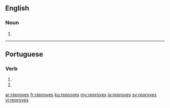 ==English==

===Noun===
{{head|en|plural}}

# {{plural of|reprove|lang=en}}

----

==Portuguese==

===Verb===
{{pt-verb-form}}

# {{conjugation of|reprovar||2|s|present|subjunctive|lang=pt}}
# {{conjugation of|reprovar||2|s|negative|imperative|lang=pt}}

[[ar:reproves]]
[[fr:reproves]]
[[ku:reproves]]
[[my:reproves]]
[[ja:reproves]]
[[sv:reproves]]
[[vi:reproves]]